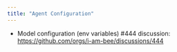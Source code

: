 ```yaml
---
title: "Agent Configuration"
---
```



<AlphaWarning />

- Model configuration (env variables) #444
  discussion: https://github.com/orgs/i-am-bee/discussions/444
